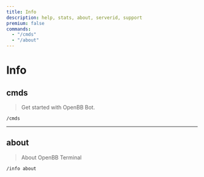 ```yaml
---
title: Info
description: help, stats, about, serverid, support
premium: false
commands:
  - "/cmds"
  - "/about"
---
```


# Info

## cmds

> Get started with OpenBB Bot.

```format
/cmds
```

---

## about

> About OpenBB Terminal

```format
/info about
```
